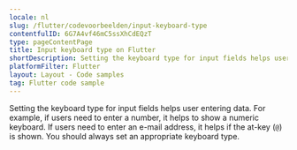 ```yaml
---
locale: nl
slug: /flutter/codevoorbeelden/input-keyboard-type
contentfulID: 6G7A4vf46mC5ssXhCdEQzT
type: pageContentPage
title: Input keyboard type on Flutter
shortDescription: Setting the keyboard type for input fields helps user entering data.
platformFilter: Flutter
layout: Layout - Code samples
tag: Flutter code sample
---
```


Setting the keyboard type for input fields helps user entering data. For example, if users need to enter a number, it helps to show a numeric keyboard. If users need to enter an e-mail address, it helps if the at-key (`@`) is shown. You should always set an appropriate keyboard type.

<CodeSample id="input-keyboard-type" locale="nl" platform="flutter"/>
